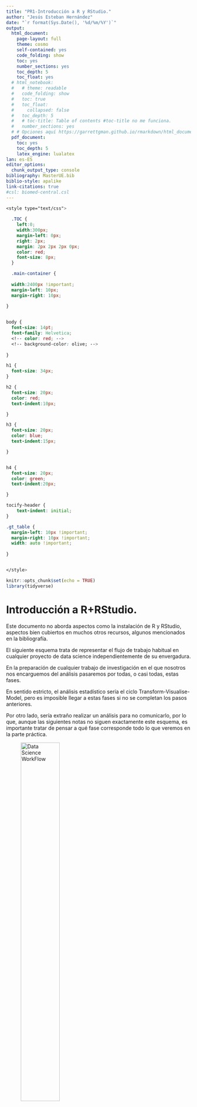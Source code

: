 ```yaml
---
title: "PR1-Introducción a R y RStudio."
author: "Jesús Esteban Hernández"
date: "`r format(Sys.Date(), '%d/%m/%Y')`"
output:
  html_document: 
    page-layout: full
    theme: cosmo
    self-contained: yes
    code_folding: show
    toc: yes
    number_sections: yes
    toc_depth: 5
    toc_float: yes
  # html_notebook:
  #   # theme: readable
  #   code_folding: show
  #   toc: true
  #   toc_float: 
  #     collapsed: false
  #   toc_depth: 5
  #   # toc-title: Table of contents #toc-title no me funciona.
  #   number_sections: yes
  # # Opciones aquí https://garrettgman.github.io/rmarkdown/html_document_format
  pdf_document:
    toc: yes
    toc_depth: 5
    latex_engine: lualatex
lan: es-ES
editor_options:
  chunk_output_type: console
bibliography: MasterUE.bib
biblio-style: apalike
link-citations: true
#csl: biomed-central.csl
---
```


```css
<style type="text/css">
  
  .TOC {
    left:0;
    width:300px;
    margin-left: 0px;
    right: 2px;
    margin: 2px 2px 2px 0px;
    color: red;
    font-size: 8px;
  }

  .main-container {
  
  width:2400px !important;
  margin-left: 10px;
  margin-right: 10px;
  
}


body {
  font-size: 14pt;
  font-family: Helvetica;
  <!-- color: red; -->
  <!-- background-color: olive; -->
  
}

h1 {
  font-size: 34px;
}

h2 {
  font-size: 20px;
  color: red;
  text-indent:10px;

}

h3 {
  font-size: 20px;
  color: blue;
  text-indent:15px;

}


h4 {
  font-size: 20px;
  color: green;
  text-indent:20px;

}

tocify-header {
    text-indent: initial;
}

.gt_table {
  margin-left: 10px !important;
  margin-right: 10px !important;
  width: auto !important;
  
}


</style>

```

```r
knitr::opts_chunk$set(echo = TRUE)
library(tidyverse)
```


# Introducción a R+RStudio.

Este documento no aborda aspectos como la instalación de R y RStudio, aspectos bien cubiertos en muchos otros recursos, algunos mencionados en la bibliografía.

El siguiente esquema trata de representar el flujo de trabajo habitual en cualquier proyecto de data science independientemente de su envergadura.

En la preparación de cualquier trabajo de investigación en el que nosotros nos encarguemos del análisis pasaremos por todas, o casi todas, estas fases.

En sentido estricto, el análisis estadístico sería el ciclo Transform-Visualise-Model, pero es imposible llegar a estas fases si no se completan los pasos anteriores.

Por otro lado, sería extraño realizar un análisis para no comunicarlo, por lo que, aunque las siguientes notas no siguen exactamente este esquema, es importante tratar de pensar a qué fase corresponde todo lo que veremos en la parte práctica.

![Data Science WorkFlow](pics/datascience_proj.png){width="50%"}

## ¿Por qué utilizar R para analizar los datos de tu investigación?

### Ventajas:

-   Código vs. ventanas. (En realidad,  SPSS, Stata, SAS... también se pueden utilizar usando código)
-   Reproducibilidad (interna y externa).
-   Replicabilidad.
-   Velocidad.
-   Ayuda de la comunidad (software libre).
-   Multitud de recursos.
-   Nadie te acusará de estar pirateando software.
-   Una vez conoces los fundamentos, puedes crecer lo que desees.

### Desventaja.

-   Curva de aprendizaje lenta en comparación con las *ventanas*.

## Instalación de R y RStudio.

Es conveniente instalar R y luego RStudio.

  1. Instalar R desde aquí: <https://cran.r-project.org/> 
  2. Instalar RStudio Desktop desde aquí: <https://posit.co/downloads/>

Para detalles sobre la instalación y otros aspectos básicos, [este recurso](https://anabelforte.com/2022/11/20/empezando-en-r-con-rstudio/) creado por Anabel Forte Deltell (más conocida como BayesAna) [![Twitter URL](https://img.shields.io/twitter/url/https/twitter.com/AnaBayes.svg?style=social&label=Follow%20%40AnaBayes)](https://twitter.com/AnaBayes) es un buen punto de arranque.

## Trabajando con R+RStudio.
### Conceptos básicos para comenzar a trabajar .

Aunque no en este orden, repasaremos todos estos conceptos durante la sesión. 

No hace falta que los memorices ahora. Se trata de conceptos que irás incorporando mientras practicas con RStudio.

-   Workspace, directorio de trabajo , Imagen (.RData).
-   Paneles: Console, Script,Environment/History/Connection/Tutorial .
-   Métodos abreviados de teclado útiles. Ctrl+Intro, Ctrl+Shift+C, Ctrl+Shift+N...
-   Cómo instalar bibliotecas (library).
-   Cómo abrir o llamar a una biblioteca: *require()*, *library()*.
-   Cómo llamar a las funciones de una biblioteca (la posición de los argumentos es relevante).
-   Organización del script: Comentar, Outline, ejecución de líneas.
-   Cómo pedir ayuda en Rstudio y en internet.


![Paneles en RStudio](pics/panelesRstudio.png){width="200%"}


### Primeros pasos.

### Recordando cómo *"piensa"* R.

![Cómo piensa R](pics/como_piensa_R.png)



############## 

### Uso de la ayuda de R: help, ? o ??.

-   help.start() #Abre el navegador (solo si tenemos la ayuda html instalada)
-   help.search("normal") \# Busca términos relacionados.

Cómo consultar la ayuda de R:

-   ? Consulta de ayuda para funciones.

  *help(stats)* es lo mismo que *?stats*.

-   ?? busca el texto texto en las páginas de ayuda *??stats*.

-   Si se trata de caracteres o de expresiones reservadas porque se utilizan en operaciones básicas (como *+*) o en el interior de otras funciones s (como *if* ), es necesario rodear la expresión con "" para que devuelva la ayuda.

-   Correcto *help("if") o ?"if"* vs. Incorrecto: *help(if)* p *?if*

### Instalar paquetes y llamarlos no son la misma cosa.

Cuando explico este tema, suelo utilizar el ejemplo que sugieren los nombres que vamos a utilizar, solo que en otro contexto.

Instalar la librería (*install.packages('library_name')*) significa ir a la tienda y comprar la biblioteca (library) con los libros incluidos.

Cargarla (*library(library_name)*) o llamarla (*require(library_name)*) sería equivalente a abrir la librería y ponerla a disposición del usuario.

Llamar a una de las funciones que contiene sería equivalente a utilizar uno de los libros (*function_name(args,...)*), libro que puedo usar de muchas formas, siempre que conozca los los *argumentos* para poder hacerlo de la forma que yo deseo.

>Nota:

  * Aunque no son exactamente lo mismo, escuchará library, biblioteca o paquete para referirse a estas bibliotecas (traducción al español de library). 
  * Para utilizar las funciones anteriores, deberá sustituir *library_name* por el nombre de la biblioteca (*library*) que corresponda, y *function_name* por la función de dicha librería que desee utilizar.
  



Instalar un paquete implica copiar una serie de archivos en su ordenador en una carpeta ubicada en un subdirectorio bajo la carpeta de R, es decir es un *hecho físico constatable*.

>      
Nota: Se puede cambiar la ubicación pero de momento recomendamos que deje a R instalarlos en la ubicación por defecto que contiene todas las bibliotecas [*libraries*]. Para ver qué librerías tenemos instaladas, podemos utilizar la función *installed.packages()*. Verá que pueden estar en diferentes ubicaciones.


Cargar la librería es ponerla en una zona de memoria que la hace disponible, de forma que basta con llamar a las funciones.
En realidad se puede llamar a las funciones sin cargar la librería, pero deberemos llamarla cada vez que ejecutemos una de las funciones que contenga.
Para esto se usa la expresión *library_name::function()*.

### Tipos de objetos en R (los básicos).

-   **Escalar**.

-   **Array**: Agrupación multidimiensional de vectores.
    Todos elementos del mismo tipo.

-   **Vectores**: Numéricos, Lógicos, Cadenas, Factores.
    Como es Array-\>todos elementos del mismo tipo

-   **Matrices (matrix)**.
    Array de dim=2.
    Como es Array-\>todos elementos del mismo tipo.

-   **dataframes (data.frame)**.
    Matrices que pueden contener elementos de varios tipos, pero todos de la misma longitud.

-   **Listas (list)**.
    Elementos puedes ser de diferentes tipos y longitudes.

-   **Funciones (function)**: conjunto de código de R ejecutable y parametrizable.

    Nota: Todos los objetos tienen atributos length y mode.
    Los arrays además tienen dim.

### Organización del script.

-   Las funciones se pueden separar por ";" o por un salto de línea.

-   Se puede escribir en más de una línea y se pueden agrupar "{}" dentro de una función.

-   El carácter para comentar código en R es *\#* {$Hash$}.
    Evita que se ejecute una o varias líneas de código, y por tanto también permite introducir líneas de texto que nos ayuden recordar por qué creamos el código de esa manera.
    Es lo que llamaremos "comentar el código"

-   Es importante recordar que el código es:

  * Case-sensitive: Sensible a mayúsculas y minúsculas: Norm es diferente de norm. - Completo (multilinea): El código ha de estar completo para ser ejecutado
  * Coherente. () []: Los paréntesis han de ser coherentes (cada apertura su cierre).
  * Cuidado con caracteres reservados: =, \$, &, \*, o prohibidos ä,ü,í,...: Reservados para cometidos concretos, mejor evitar ñ y otros caracteres "extraños".


## Primer script.

Abre una pestaña para crear tu primer script.
Lo puedes hacer desde el menú *File/New File/R script* o con el método de teclado abreviado *Ctrl+May+N*[^1].

Se abrirá una pestaña que señala el nuevo script.
Pega en ese espacio el siguiente código:

```r

library(car) # carga la biblioteca, que a su vez permite el acceso a los datos de una base de datos sobre coches.
summary(cars) # resume los datos.
plot(cars) # construye un gráfico con los datos.

```

Como ves, aunque las funciones están en inglés, el código de R es bastante comprensible para un humano.

Puede salvar el script pulsando el disquete azul bajo la pestaña...

![Save script](pics/Salvar_script.png)

... o más fácil, con la combinación de teclas *Ctrl+s*.

Las personas que utilizamos R para enseñar estadística tenemos diferentes opiniones sobre si debemos enseñar a utilizar lo que llamamos *base R* (las funciones más básicas de r, en su mayoría incluidas en un paquete llamado *base*) o si es mejor ir directamente hacia lo que llamamos *modern R*, que utiliza algo llamado pipes (*%\>%* o más recientemente *|>*) que simplifica enormemente el código necesario para realizar tareas complejas.

De hecho, aunque prácticamente todo se podría construir con rbase, el uso del denominado *tidyverse* (que incluye un conjunto de paquetes bajo esta filosofía) agiliza mucho el trabajo, por lo que es con lo que  finalmente todos trabajamos.

**¿Merece la pena aprender algo de rbase?**

En mi opinión sí, porque aunque utilices pipes, de vez en cuando afloran conceptos básicos.
Otros profesores, en cambio, opinan que es mejor llevar al alumnado directamente al **tidyverse** porque al final es lo que vais a utilizar.

Nosotros pensamos que saber indexar, conocrer los tipos de objetos, las clases de vectores, etc te ayudara a entender y solucionar los problemas que seguro aparecerán en el **tidyverse**, a descifrar los mensajes de error y sobre todo a comprender las soluciones que encontrarás en los blogs dedicados a este tema.

Las próximas líneas están dedicadas a mostrar algunos comandos básicos que ayudan a comprender los diferentes objetos y estructuras con las que vamos a trabajar, aunque luego muchas de estas funciones permanecerán escondidas en el interior de funciones más complejas contenidas en otros paquetes.

## Creación de objetos.

Anteriormente hemos mencionado algunos de los objetos habitualmente utilizados en R.
Ahora vamos a aprender a crearlos.

Esto es una expresión...que devuelve un resultado.
No ha creado un objeto.

```r
5+3
```

Y esto es una asignación, que **crea un objeto** (en el ejemplo un escalar con nombre *x*), en el que almacenamos el/los resultado/s (o la función) de, en este caso, una suma.
El objeto se almacena en memoria y se lo puede llamar en cualquier momento.

```r
x<-5+3
x
```

Las funciones utilizan estos objetos para generar nuevos objetos, pero hay algunas funciones básicas que nos ayudan a gestionar estos objetos en nuestro espacio de trabajo[^2].

Mencionaré tres de ellas[^3]:

-   *c()*: Concatena elementos y crea un vector, uno de los objetos más sencillos en R.
-   *ls()*: Lista los objetos en el espacio de trabajo.
-   *rm()*: Elimina objetos del espacio.

Ejemplo de uso:

#### Array (vector, matrix, array)

Un array contiene un conjunto de elementos (números o caracteres) del mismo tipo en una estructura ordenada.
En función de las dimensiones puede ser un vector (1 dimensión), una matriz (2 dimensiones) o un array (3 dimensiones).

**Importante: Solo puede contener elementos del mismo tipo**

#### Vectores.

```r
y<-c(4,8,22,32,25) #crea un vector de 5 elementos que son números (escalares)
y # llamamos al objeto para que lo devuelva.
nombres<-c('Juan','Luis','Mónica','Julia') #Genera un vector que contiene cadenas de caracteres.
nombres #llamamos al objeto para que lo devuelva.
```

```         
Como se puede observar en el código anterior, hay una parte del texto detrás del carácter **#**. Todos los lenguajes de programación utilizan caracteres para "comentar" texto. El *texto comentado* no se considera parte del código, por lo que sirve para, por ejemplo, dejar explicaciones de por qué cierta parte del código se escribió de una determinada manera, o para que cierto fragmento del código no se ejecute.
```

Obtener la lista de objetos en nuestro espacio de trabajo es así de sencillo.

```r
ls()
```

Y eliminarlos también.

```r
rm(nombres)
```

Comprobamos que lo ha eliminado.

```r
ls()
```

Algunas funciones nos ayudan a crear vectores de manera más rápida.
Aquí van algunos ejemplos que nos pueden ser útiles más adelante, por ejemplo cuando hablemos de indexación:

```r
a1<-rep(1,20) #Repitiendo elementos.
b<-seq(1,20,2)  # Construyendo sucesiones, por ejemplo aritmética de distancia 2 comenzando el el 1.
d<-27:42 #cuando la distancia es uno se puede abreviar así.
vecnam.rep<-rep(c('Julia','Óscar'),4)
```

Incluso podemos combinar (anidar) funciones.

```r
a2<-rep(1:3,10) #Repitiendo elementos
a2
# En realidad estamos anidando la función seq dentro de la función rep. 
a2.1 <- rep(seq(1,3),10)
a2.1
a3<-rep(1:2,each=10) #Repitiendo elementos, pero de otra manera.
a3

```

Como hemos visto anteriormente, existen objetos de muchos tipos: Array, matriz, vector (en realidad estos dos últimos son tipos de array), lista, dataframe....
Cuando se crean, almacenan y eliminan igual que los vectores del ejemplo anterior, indepedientente de lo complejos o grandes que sean.

#### Matrices.

En el siguiente ejemplo, vamos a crear una matriz.
Esto nos servirá para explicar un concepto importante, la indexación de elementos.

Creación de una matriz.

Generamos una matriz don dos columnas (a partir de los elementos calcula las filas necesarias), llamada m1.
Por defecto los elementos se van introduciendo en la matriz columna a columna.

```r
m1<-matrix(c(2,5,8,9,20,5,8,9),ncol=2) 
m1
```

Pero podemos cambiar la forma en la que los introduce, basta con utilizar un nuevo argumento *byrow* para que la rellene línea a línea.

```r
m2<-matrix(c(2,5,8,9,20,5,8,9),ncol=2,byrow = T) 
m2
```

Como se puede observar, en los bordes aparecen las coordenadas.
Al ser un objeto bidimensional el primer espacio hace referencia a la fila y el segundo a la columna:*[fila,columna]*

En el caso del vector, que solo tiene una dimensión, no habría el elemento columna.

Pues bien, indexar un objeto significa poder llamar a subconjuntos dentro del mismo utilizando las coordenadas.

Indexando un vector.

```r
a2[c(1,2,6)] #extrae elementos que ocupan las posiciones 1,2 y 6 en el vector.
vecnam.rep[seq(1,8,2)] #extrae elemantos que ocupan las posiciones del 1 a 8, pero saltando de 2 en 2 (1,3,5,7)
```

Indexando una matriz.

La indexación también nos permite extraer una parte de una matriz.
Puede ser un conjunto de columnas, un conjunto de filas, o las celdas *([fila,columna)]* que le indiquemos.

En el siguiente código se muestran varios ejemplos.

```r
m1 #Esta es la matriz que creamos anteriormente.
m1[c(1,2),] # Extraigo filas 1 y 2
m1[,c(1,2)] # Extraigo columnas 1 y 2
m1[c(3,4),c(1,2)] # Extraigo un subconjunto de celdas.


```

#### Array.

Se pueden crear objetos con más de dimensiones, pero no vais a encontrar muchos ejemplos en el uso habitual.

```r
ar<-array(c(1,4,4,8,9,9,9.8,9,8,9,9.2,4,5,9,10,3,4,8),c(2,3,2)) #Esto es un array de 2 filas (primera dimension), 3 columnas (segunda dimensión), 2 bloques (tercera dimension)
ar
```

Como no son de uso habitual, no profundizaré en su uso.
Como podéis ver, elementos han de ser del mismo tipo, en este caso numéricos, pero podrían ser caracteres (texto).

```r
ar2 <- array(rep(c('red','yellow','green'),6),c(2,3,2))
ar2
```

Como veis ha producido un array con las mismas dimensiones pero ahora contiene texto.

Por cierto, puede que os llame la atención que al utilizar nombres de colores en inglés el texto aparece del color correspondiente.
Esta mejora se incluyó en una de las recientes versiones de RStudio y es porque este vector con colores se puede utilizar al definir colores en un gráfico[^4]

Soy consciente de que hasta aquí puede no haber visto la utilidad de lo expuesto, pero créeme que si entiende estos conceptos, te serán de utilidad cuando trabajes con datos.

Así llegamos un objeto clave para el análisis de datos con R: **el dataframe**.

#### Dataframe

Como ya comentamos se trata de una estructura con forma de matriz (todos los vectores han de tener la misma longitud), pero a diferencia de esta, **un dataframe sí puede contener información de distinto tipo**, fundamentalmente números (integer o numeric), de caracteres (texto), lógicos (TRUE/FALSE) y factores (este último será la forma en la que recomendaremos guardar variables categóricas y por su especificidad le dedicaremos un epígrafe propio).

El dataframe es la estructura en la que vamos a almacenar nuestros datos, por lo que, aunque se pueden construir desde la combinación de matrices o vectores, lo frecuente es que los construyamos importando datos desde otros archivos (.csv, .xlsx,...).

Al tratarse de una estructura matricial, le es aplicable lo que hemos comentado sobre la indexación de matrices, pero veremos que para *llamar* a subconjuntos dentro del dataframe, podemos utilizar otros recursos y no solo un vector de posiciones.

En vez de hacerlo así, vamos a cargar datos que ya contiene R.
R contiene muchos ejemplos de datos que van incluidos en las diferentes librerías y a los que podemos llamar.

Uno que se usa mucho para poner ejemplos es Iris que contiene información sobre tres especies de flores acompañadas de sus características (longitud y anchura de pétalos y sépalos).

Para llamarlo basta con escribir esto:

```r
data(iris) #basta con esto porque este dataset se incluye en la librería datasets que se instala por defecto en la instalación de base.
```

Si quisiéramos llamar a un dataset contenido dentro de otro paquete, deberíamos hacerlo así.

```r
data(Anscombe,package='carData') 
```

La primera vez que cargamos unos datos de esta manera, en el entorno (pestaña Environment del panel superior derecho [si no se ha cambiado la colocación de los paneles en las opciones de RStudio]) aparecerá el nombre en el apartado 'Values' y al lado <Promise> junto con el resto de objetos que hemos ido creando.

![](pics/Promise.png)

Si está en Promise, el dataset todavía no está cargado.
Para que cargue hemos de llamarlo una primera vez.

```r
head(iris) # solo pedimos los primeros registros (son 50)
```

```r
head(Anscombe) 
```

Y es entonces cuando pasa al conjunto *Data*.

![](pics/Promise2.png)

En algunos ejemplos utilizaremos estos datos *"precargados"* en R, de ahí la explicación anterior, pero en general los datos serán importados desde archivos externos.

Como comentábamos, el dataframe puede indexarse como hacíamos con la matriz.

Solo columnas 2 y 3 de las primeras 6 filas.
Las 6 filas las impone *head* por defecto.
Sin usar *head()*, mostraría todas.

```r
head(iris[,2:3])
```

Seleccionamos los registros (ejemplares) 4 y 10, y las colunas 2 y 3 del datarame.

```r
iris[c(4,10),2:3] #
```

Al tratarse de un dataframe, podemos llamar a las columnas, en última instancia las variables contenidas en nuestro dataset, por su nombre.
Para ello utilizaremos un vectore de cadenas de texto (character).

```r
iris[c(4,10),c("Sepal.Width","Sepal.Length")]

```

Otra forma de llamar a una variable concreta es utilizando el carácter reservado *\$*.
Para ello comenzamos con el nombre del dataframe y separadmos el nombre de la variable mediante el símbolo del \$.

```         
En realidad esta forma de llamar a partes de un objeto (utilizando $ como separador), se utiliza también en otros objetos más complejos.
```

```r
iris$Sepal.Length
```

Esto será muy útil para crear nuevas variables en el dataframe.
Aunque lo veremos con más detenimiento en la siguiente sesión, incluyo aquí algún ejemplo básico porque ayuda a entender cómo funciona en el dataframe.

Por ejemplo, imaginemos que deseamos crear la razón entre la longitud y la anchura de los sépalos.

```r
iris$Sepal.Ratio <- iris$Sepal.Length/iris$Sepal.Width
```

Como podemos observar, el dataframe iris contiene ahora una nueva variable llamada **sepal.ratio**.

```r
iris[1:4,c("Sepal.Length","Sepal.Width","Sepal.Ratio")] #limito el número de filas utilizando un vector como índice.
```

Para eliminar una variable del data frame, basta con que asignemos NULL al vector correspondiente.

```r
iris$Sepal.Ratio<-NULL
```

Una vez hemos visto lo básico sobre cómo manejarse con un dataframe, en la siguiente sesión aprenderemos a importar uno.

#### Listas.

La *lista* es un objeto que a pesar de su utilidad cuesta comprender cuando estás empezando a trabajar con R.
En cierto modo es un contenedor porque puede almacenar otros objetos de diferente tipo (vectores, arrays, dataframes, gráficos) en su interior.
Además, en muchas funciones, alguno de los argumentos es de tipo lista y muchas otras devuelven objetos de tipo lista.

¿Se puede vivir sin comprender qué es una lista en R?
Sí, pero no manejarse algo con ellas limita mucho tu crecimiento posterior.
En un curso de iniciación como este, solo pondré un ejemplo para ilustrar su funcionamiento, pero no te preocupes si en este momento no comprendes del todo su funcionamiento.

En este ejemplo voy a generar un vector, una matriz, un dataframe y un gráfico[^5] y los voy a incluir en una lista.

```         
En el ejemplo voy a utilizar funciones para generar vectores aleatorios siguiendo distribuciones de probabilidad teórica concretas (en el ejemplo una normal y una binomial). No es necesario entender su funcionamiento para comprender el ejemplo, basta con saber que crean vectores de 50 elementos que serán  las variables del dataframe simulado.
```

```r
v1 <- c('Juan', 'Pedro','Luisa')
m1 <- matrix(c(3,5,7,22,45,76,25,22,21),ncol=3)
df1 <- data.frame(id=1001:1050,pas=round(rnorm(50,120,5)),sex=factor(rbinom(50,1,.35),labels=c('Hombre','Mujer')))

plot.new()
barplot(table(df1$sex))
p1 <- recordPlot()

lista1 <- list(v1,m1,df1,p1)
```

Si analizamos su estructura, vemos que tiene cuatro elementos.

```         
Utilizo el argumento max.level para limitar la información que muestra sobre la lista. El tercer elemento es muy grande y si lo muestra entero ocuparía mucho espacio. De hecho, como se puede ver, ha convertido el gráfico en ¡otra lista!
```

```r
str(lista1,max.level = 1) 
```

Como inica la estructura, es una lista de 4 elementos, el vector, una matriz 3x3, un dataframe de 50 observaciones y tres variables , y un cuarto elemento que es otra lista y que al ser llamado, devolverá el gráfico.

Una vez creada, podemos acceder (llamar) a los elementos de la lista utilizando índices, pero las listas necesitan doble corchete (**[[]]**) para ser indexadas.

```r
lista1[[4]] #Esto llamaría al cuarto elemento de la lista, que era el gráfico.
```

Los elementos de las listas pueden también tener nombres y ser llamados por ellos.
Esta lista no los tiene, pero se le pueden asignar utilizando un simple vector (recordad que en R hay muchas estructuras vectoriales).

```r
names(lista1) <- c('mi_vector','mi_matriz','mi_dataframe','mi_gráfico')#este vector asigna nombres a los elementos. Ha de ser de la misma longitud que el número de elementos.
```

Ahora podemos usar el nombre para llamar a los elementos de la lista, parecido a lo que hacíamos para llamar a las variables dentro de un dataframe.

```r
head(lista1$mi_dataframe,n = 10) #Uso head con al argumento n=10 para que solo muestre las 10 primeras filas.
```

#### Funciones (un par de palabras)

A lo largo de esta sesión, de manera más o menos consciente, habéis trabajado con funciones.
Estas funciones están contenidas en las librerías que hemos mencionado al inicio de la sesión.
Podemos generar nuestras propias funciones, pero en mi opinión es preferible introducir su creación en clases más avanzadas.

Aunque es cierto que cuando eres capaz de crear una función entiendes mejor su funcionamiento, no es necesario saber hacerlo para utilizarlas correctamente, pero sí es necesario comentar, aunque sea brevemente, su estructura.

Como hemos comentado, cuando la librería está cargada (recordad que se cargan con la función library[^6]), basta con llamar a la función para ejecutarla.
Como habéis visto, el nombre de la función va seguido de unos paréntesis que contienen lo que llamamos *"argumentos"*. Los argumentos nos permiten personalizar la función al objetivo.
Cada argumento tiene un nombre, y en muchos casos un valor por defecto.
En el fondo la forma de llamar (ejecutar) la función se parece estructuralmente a un vector en el que cada elemento tiene un nombre y el valor de cada argumento es utilizado para ejecutar la función.

En muchos casos podemos ver el código detras de una función[^7].
Por ejemplo, este sería el código que ejecuta la función ls()

```r
ls #Para poder verlo he de ejecutar la función sin argumentos, sin el contenido de los paréntesis.
```

Al principio el código es ininteligible, pero según vas aprendiendo, y especialmente cuando diseñas tus propias funciones, es cada vez más *lógico*, al fin y al cabo se trata de comunicarse con una máquina.

Pero lo que nos interesa es que comprendáis la gramática que esconde una función.
Aquí la ayuda es de gran valor.

```r
 ?ls #Pido ayuda sobre la función, por eso utilizo solo un ?
```

Al ejecutarlo, debería aparecer algo como esto en la pestaña Help del panel inferior derecho (si no se ha cambiado la configuración predeterminada):

![Ejemplo de ayuda sobre una función](pics/ejemplo_ayuda_ls.png){height="1000,width=1500"}

El primer bloque, **Description** describe qué hace la función[^8].

Pero me interesa más que entendáis el segundo y tercer bloque **Usage** y **Arguments**.
En el bloque **Usage** podéis ver una parte de lo que, con permiso de los puristas, llamaría *gramática de R*.
Entre paréntesis, aparecen los nombres de los argumentos y, a veces, el valor por defecto[^9] Cuando no tiene valor por defecto es que no lo necesita obligatoriamente, pero si lo deseas puedes asignarle un valor para conseguir que la función opere con dicha especificación.
¿Cualquier valor?
No.
El tipo de valor que acoge(a veces es un objeto, como una matriz, un dataframe, un vector...)se explica en la sección **Arguments**.

Lo que viene ahora se explica poco, aunque se usa mucho, con frecuencia de manera inconsciente.
Como os decía, estructuramente se parece mucho a un vector (en R, muchas estructuras son vectoriales), y como ocurre con los vectores, las posiciones son relevantes.
Cada argumento tiene una posición reservada.
Si la información que necesita el argumento se coloca en la posición reservada, la función interpreta el valor **sin necesidad de que le indiques el nombre del argumento**, porque está *donde se le espera*.
Pero no es obligado darle los argumentos en orden, los puedes cambiar de lugar; eso sí, si los cambias de lugar, deberás indicarle a qué argumento te refieres, porque *ya no está donde se le esperaba*.

Por ejemplo:

El argumento *sorted* está en la posición 5.
Es un argumento lógico (TRUE/FALSE) que sirve pare decirle que ordene el resultado de la orden listar los objetos del espacio de trabajo.

Si lo coloco en la posición en la que lo espera...

```r
ls(,,,,,TRUE)
```

... ordena por orden alfabético la lista de los objetos que hemos ido generando.

Lo mismo sucede si le hubiéramos indicado el nombre del argumento.

```r
ls(sorted=TRUE)
```

Pero si le indico el valor del argumento sin el nombre del mismo, o sin colocarlo en la posición adecuada, sucede esto:

```r
ls(TRUE)
```

La función cree que el valor TRUE es para el argumento name, que no es un argumento de tipo lógico (TRUE/FALSE).

*Todas las funciones de R funcionan así*.
Es raro que necesitemos utilizar todos los argumentos, por lo que en general acabaremos indicando el nombre y el valor solo de los argumentos necesarios para que la función haga lo que nosotros deseamos, sin embargo es frecuente encontrarse en los blogs de consulta, código en el que no se indica el argumento.
Esta es la explicación.

Para terminar este apartado sobre objetos, solo queda decir que hay muchos otros tipos de objetos, algunas funciones crean sus propios objetos, aunque con frecuencia contienen uno o más de los que hemos visto.

En la siguiente sesión veremos cómo importar datos para construir un dataframe y trasnformarlo para obtener nuevas variables.


[^1]: Aunque muchas de las funciones pueden realizarse desde los menús y la barra de herramientas de RStudio, a largo plazo es mejor aprender las combinaciones de teclas más frecuentemente utilizadas

[^2]: El espacio de trabajo o Workspace es el lugar donde se van almacenando todos los objetos que generemos.
    Para salvarlos hay que guardar una *imagen* de dicho espacio de trabajo en un archivo de extensión .RData

[^3]: Algunas de las funciones están disponibles en RStudio en forma de botones u opciones del menú contextual (el que se abre con el botón derecho del ratón), pero merece la pena ir aprendiendo el código porque realmente ahorra mucho tiempo frente al uso de *ventanas y botones*, y por otro lado, el código es reproducible, una pulsación en un botón no.
    Al principio se hace algo cuesta arriba, pero finalmente usamos un par de decenas con regularidad y para el resto tenemos documentación de apoyo.
    Solo hace falta entender *la gramática* en este nuevo lenguaje

[^4]: Por cierto, no es la única forma de indicar colores en R

[^5]: Guardar gráficos base R implica abrir el dispositivo gráfico y utilizar otra función, incluso la propia ayuda recomienda no utilizarlo para almacenar gráficos.
    Es más fácil utilizando los gráficos generados con ggplot.
    No hace falta saber hacerlo, pero lo incluyo para demostrar la versatilidad de las listas para recopilar objetos

[^6]: Ejecutando en la consola *library(library_name)*

[^7]: Esto tiene que ver en parte con la naturaleza abierta del software libre; permite que otros desarrolladores puedan mejorar la función o crear otra a partir de ella.

[^8]: Como podéis ver, sin comprender algunos conceptos como qué es un objeto, qué es un vector o qué es lo que llama environment (entorno) es difícil entender la ayuda, de ahí parte de la utilidad de enseñar esto antes de enseñar *modern R*

[^9]: No os fiéis del color porque depende del fondo que utilicéis en las opciones de RStudio

